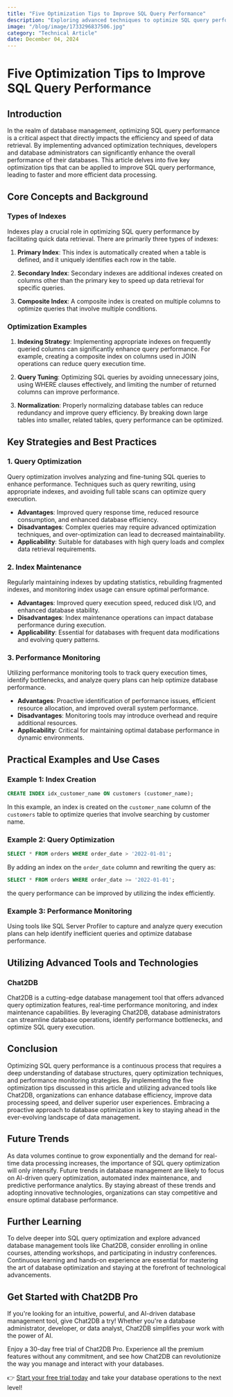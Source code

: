 ```yaml
---
title: "Five Optimization Tips to Improve SQL Query Performance"
description: "Exploring advanced techniques to optimize SQL query performance for better database efficiency."
image: "/blog/image/1733296837506.jpg"
category: "Technical Article"
date: December 04, 2024
---
```


# Five Optimization Tips to Improve SQL Query Performance

## Introduction

In the realm of database management, optimizing SQL query performance is a critical aspect that directly impacts the efficiency and speed of data retrieval. By implementing advanced optimization techniques, developers and database administrators can significantly enhance the overall performance of their databases. This article delves into five key optimization tips that can be applied to improve SQL query performance, leading to faster and more efficient data processing.

## Core Concepts and Background

### Types of Indexes

Indexes play a crucial role in optimizing SQL query performance by facilitating quick data retrieval. There are primarily three types of indexes:

1. **Primary Index**: This index is automatically created when a table is defined, and it uniquely identifies each row in the table.

2. **Secondary Index**: Secondary indexes are additional indexes created on columns other than the primary key to speed up data retrieval for specific queries.

3. **Composite Index**: A composite index is created on multiple columns to optimize queries that involve multiple conditions.

### Optimization Examples

1. **Indexing Strategy**: Implementing appropriate indexes on frequently queried columns can significantly enhance query performance. For example, creating a composite index on columns used in JOIN operations can reduce query execution time.

2. **Query Tuning**: Optimizing SQL queries by avoiding unnecessary joins, using WHERE clauses effectively, and limiting the number of returned columns can improve performance.

3. **Normalization**: Properly normalizing database tables can reduce redundancy and improve query efficiency. By breaking down large tables into smaller, related tables, query performance can be optimized.

## Key Strategies and Best Practices

### 1. Query Optimization

Query optimization involves analyzing and fine-tuning SQL queries to enhance performance. Techniques such as query rewriting, using appropriate indexes, and avoiding full table scans can optimize query execution.

- **Advantages**: Improved query response time, reduced resource consumption, and enhanced database efficiency.
- **Disadvantages**: Complex queries may require advanced optimization techniques, and over-optimization can lead to decreased maintainability.
- **Applicability**: Suitable for databases with high query loads and complex data retrieval requirements.

### 2. Index Maintenance

Regularly maintaining indexes by updating statistics, rebuilding fragmented indexes, and monitoring index usage can ensure optimal performance.

- **Advantages**: Improved query execution speed, reduced disk I/O, and enhanced database stability.
- **Disadvantages**: Index maintenance operations can impact database performance during execution.
- **Applicability**: Essential for databases with frequent data modifications and evolving query patterns.

### 3. Performance Monitoring

Utilizing performance monitoring tools to track query execution times, identify bottlenecks, and analyze query plans can help optimize database performance.

- **Advantages**: Proactive identification of performance issues, efficient resource allocation, and improved overall system performance.
- **Disadvantages**: Monitoring tools may introduce overhead and require additional resources.
- **Applicability**: Critical for maintaining optimal database performance in dynamic environments.

## Practical Examples and Use Cases

### Example 1: Index Creation

```sql
CREATE INDEX idx_customer_name ON customers (customer_name);
```

In this example, an index is created on the `customer_name` column of the `customers` table to optimize queries that involve searching by customer name.

### Example 2: Query Optimization

```sql
SELECT * FROM orders WHERE order_date > '2022-01-01';
```

By adding an index on the `order_date` column and rewriting the query as:

```sql
SELECT * FROM orders WHERE order_date >= '2022-01-01';
```

the query performance can be improved by utilizing the index efficiently.

### Example 3: Performance Monitoring

Using tools like SQL Server Profiler to capture and analyze query execution plans can help identify inefficient queries and optimize database performance.

## Utilizing Advanced Tools and Technologies

### Chat2DB

Chat2DB is a cutting-edge database management tool that offers advanced query optimization features, real-time performance monitoring, and index maintenance capabilities. By leveraging Chat2DB, database administrators can streamline database operations, identify performance bottlenecks, and optimize SQL query execution.

## Conclusion

Optimizing SQL query performance is a continuous process that requires a deep understanding of database structures, query optimization techniques, and performance monitoring strategies. By implementing the five optimization tips discussed in this article and utilizing advanced tools like Chat2DB, organizations can enhance database efficiency, improve data processing speed, and deliver superior user experiences. Embracing a proactive approach to database optimization is key to staying ahead in the ever-evolving landscape of data management.

## Future Trends

As data volumes continue to grow exponentially and the demand for real-time data processing increases, the importance of SQL query optimization will only intensify. Future trends in database management are likely to focus on AI-driven query optimization, automated index maintenance, and predictive performance analytics. By staying abreast of these trends and adopting innovative technologies, organizations can stay competitive and ensure optimal database performance.

## Further Learning

To delve deeper into SQL query optimization and explore advanced database management tools like Chat2DB, consider enrolling in online courses, attending workshops, and participating in industry conferences. Continuous learning and hands-on experience are essential for mastering the art of database optimization and staying at the forefront of technological advancements.

## Get Started with Chat2DB Pro

If you're looking for an intuitive, powerful, and AI-driven database management tool, give Chat2DB a try! Whether you're a database administrator, developer, or data analyst, Chat2DB simplifies your work with the power of AI.

Enjoy a 30-day free trial of Chat2DB Pro. Experience all the premium features without any commitment, and see how Chat2DB can revolutionize the way you manage and interact with your databases.

👉 [Start your free trial today](https://chat2db.ai/pricing) and take your database operations to the next level!

